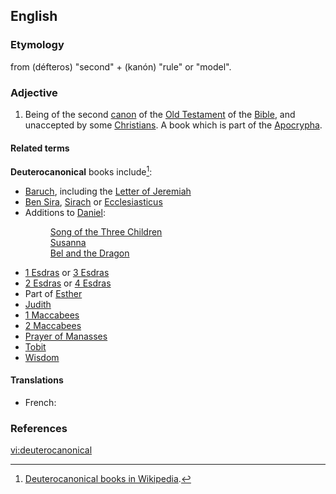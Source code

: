{{wikipedia|Deuterocanonical books}}
==English==

===Etymology===
from {{etyl|grc}} '''{{polytonic|[[δεύτερος]]}}''' (défteros) "second" + '''{{polytonic|[[κανών]]}}''' (kanón) "rule" or "model".

===Adjective===
{{en-adj|-}}

# {{Bible}} Being of the second [[canon]] of the [[Old Testament]] of the [[Bible]], and unaccepted by some [[Christian]]s. A book which is part of the [[Apocrypha]].

====Related terms====
'''Deuterocanonical''' books include<ref>[[w:Deuterocanonical books|Deuterocanonical books in Wikipedia]].</ref>:
* [[Baruch]], including the [[Letter of Jeremiah]]
* [[Ben Sira]], [[Sirach]] or [[Ecclesiasticus]]
* Additions to [[Daniel]]:
*: [[Song of the Three Children]]
*: [[Susanna]]
*: [[Bel and the Dragon]]
* [[1 Esdras]] or [[3 Esdras]]
* [[2 Esdras]] or [[4 Esdras]]
* Part of [[Esther]]
* [[Judith]]
* [[1 Maccabees]]
* [[2 Maccabees]]
* [[Prayer of Manasses]]
* [[Tobit]]
* [[Wisdom]]

====Translations====
{{trans-top|Definition}}
* French: {{t|fr|deutérocanonique|m|f}}
{{trans-mid}}
{{trans-bottom}}

===References===
<references />

[[vi:deuterocanonical]]